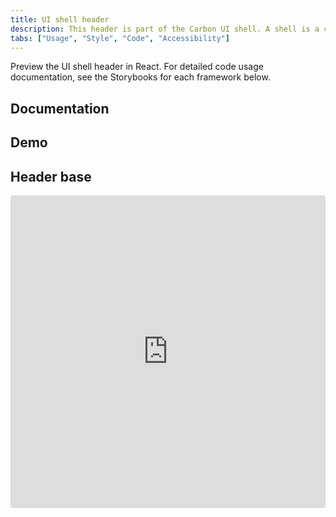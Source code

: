 ```yaml
---
title: UI shell header
description: This header is part of the Carbon UI shell. A shell is a collection of components shared by all products within a platform.
tabs: ["Usage", "Style", "Code", "Accessibility"]
---
```


<PageDescription>

Preview the UI shell header in React. For detailed code usage documentation, see the Storybooks for each framework below.

</PageDescription>

## Documentation

<Row className="resource-card-group">
<Column colLg={4} colMd={4} noGutterSm>
  <ResourceCard
    subTitle="React"
    href="https://react.carbondesignsystem.com/?path=/story/ui-shell--header-base"
    >

<MdxIcon name="react" />

  </ResourceCard>
</Column>
<Column colLg={4} colMd={4} noGutterSm>
  <ResourceCard
      subTitle="Angular (Community)"
      href="https://angular.carbondesignsystem.com/?path=/story/components-ui-shell--header"
      >

<MdxIcon name="angular" />

  </ResourceCard>
</Column>
<Column colLg={4} colMd={4} noGutterSm>
  <ResourceCard
      subTitle="Vue (Community)"
      href="https://vue.carbondesignsystem.com/?path=/story/components-cvuishell-header--header-base"
      >

<MdxIcon name="vue" />

  </ResourceCard>
</Column>
</Row>

## Demo

## Header base

<Row>
  <Column>
    <iframe
      loading="lazy"
      src="https://codesandbox.io/embed/v10-starter-sandbox-kf3h4?fontsize=14&hidenavigation=1&view=preview"
      title="header-base"
      allow="geolocation; microphone; camera; midi; vr; accelerometer; gyroscope; payment; ambient-light-sensor; encrypted-media"
      style="width:100%; height:500px; border:0; border-radius: 4px; overflow:hidden;"
      sandbox="allow-modals allow-forms allow-popups allow-scripts allow-same-origin"
    />
  </Column>
</Row>

## Header with nav

<Row>
  <Column>
    <iframe
      loading="lazy"
      src="https://codesandbox.io/embed/header-base-v07hj?fontsize=14&hidenavigation=1&view=preview"
      title="header-with-nav"
      allow="geolocation; microphone; camera; midi; vr; accelerometer; gyroscope; payment; ambient-light-sensor; encrypted-media"
      style="width:100%; height:500px; border:0; border-radius: 4px; overflow:hidden;"
      sandbox="allow-modals allow-forms allow-popups allow-scripts allow-same-origin"
    />
  </Column>
</Row>

## Header with actions

<Row>
  <Column>
    <iframe
      loading="lazy"
      src="https://codesandbox.io/embed/header-with-actions-vh014?fontsize=14&hidenavigation=1&view=preview"
      title="header-with-actions"
      allow="geolocation; microphone; camera; midi; vr; accelerometer; gyroscope; payment; ambient-light-sensor; encrypted-media"
      style="width:100%; height:500px; border:0; border-radius: 4px; overflow:hidden;"
      sandbox="allow-modals allow-forms allow-popups allow-scripts allow-same-origin"
    />
  </Column>
</Row>

## Header with actions and nav

<Row>
  <Column>
    <iframe
      loading="lazy"
      src="https://codesandbox.io/embed/header-with-actions-and-nav-m0lo2?fontsize=14&hidenavigation=1&view=preview"
      title="header-with-actions-and-nav"
      allow="geolocation; microphone; camera; midi; vr; accelerometer; gyroscope; payment; ambient-light-sensor; encrypted-media"
      style="width:100%; height:500px; border:0; border-radius: 4px; overflow:hidden;"
      sandbox="allow-modals allow-forms allow-popups allow-scripts allow-same-origin"
    />
  </Column>
</Row>

## Header with sidenav

<Row>
  <Column>
    <iframe
      loading="lazy"
      src="https://codesandbox.io/embed/header-with-sidenav-1u7su?fontsize=14&hidenavigation=1&view=preview"
      title="header-with-sidenav"
      allow="geolocation; microphone; camera; midi; vr; accelerometer; gyroscope; payment; ambient-light-sensor; encrypted-media"
      style="width:100%; height:500px; border:0; border-radius: 4px; overflow:hidden;"
      sandbox="allow-modals allow-forms allow-popups allow-scripts allow-same-origin"
    />
  </Column>
</Row>
